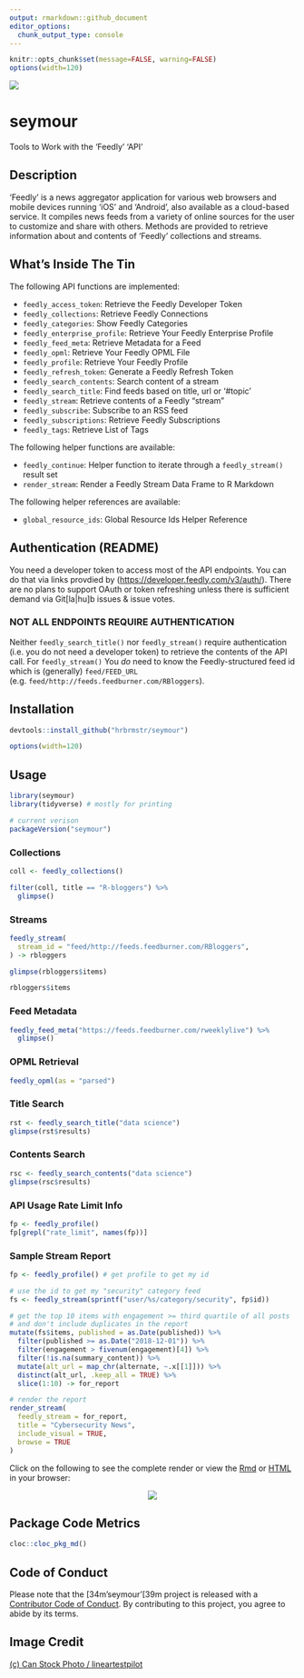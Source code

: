 ```yaml
---
output: rmarkdown::github_document
editor_options: 
  chunk_output_type: console
---
```

```r
knitr::opts_chunk$set(message=FALSE, warning=FALSE)
options(width=120)
```

![](man/figures/venus-fly-trap.jpg)

# seymour

Tools to Work with the 'Feedly' 'API'

## Description

'Feedly' is a news aggregator application for various web browsers and mobile devices running 'iOS' and 'Android', also available as a cloud-based service. It compiles news feeds from a variety of online sources for the user to customize and share with others. Methods are provided to retrieve information about and contents of 'Feedly' collections and streams.

## What's Inside The Tin

The following API functions are implemented:

- `feedly_access_token`:	Retrieve the Feedly Developer Token
- `feedly_collections`:	Retrieve Feedly Connections
- `feedly_categories`:  Show Feedly Categories
- `feedly_enterprise_profile`:	Retrieve Your Feedly Enterprise Profile
- `feedly_feed_meta`:	Retrieve Metadata for a Feed
- `feedly_opml`:	Retrieve Your Feedly OPML File
- `feedly_profile`:	Retrieve Your Feedly Profile
- `feedly_refresh_token`:	Generate a Feedly Refresh Token
- `feedly_search_contents`:	Search content of a stream
- `feedly_search_title`:	Find feeds based on title, url or '#topic'
- `feedly_stream`:	Retrieve contents of a Feedly "stream"
- `feedly_subscribe`:	Subscribe to an RSS feed
- `feedly_subscriptions`: Retrieve Feedly Subscriptions
- `feedly_tags`:	Retrieve List of Tags

The following helper functions are available:

- `feedly_continue`: Helper function to iterate through a `feedly_stream()` result set
- `render_stream`:  Render a Feedly Stream Data Frame to R Markdown

The following helper references are available:

- `global_resource_ids`:	Global Resource Ids Helper Reference

## Authentication (README)

You need a developer token to access most of the API endpoints. You can do that via links provdied by (<https://developer.feedly.com/v3/auth/>). There are no plans to support OAuth or token refreshing unless there is sufficient demand via Git[la|hu]b issues & issue votes.

### NOT ALL ENDPOINTS REQUIRE AUTHENTICATION

Neither `feedly_search_title()` nor `feedly_stream()` require authentication (i.e. you do not need a developer token) to retrieve the contents of the API call. For `feedly_stream()` You _do_ need to know the Feedly-structured feed id which is (generally) `feed/FEED_URL` (e.g. `feed/http://feeds.feedburner.com/RBloggers`).

## Installation

```r
devtools::install_github("hrbrmstr/seymour")
```

```r
options(width=120)
```

## Usage

```r
library(seymour)
library(tidyverse) # mostly for printing

# current verison
packageVersion("seymour")

```

### Collections

```r
coll <- feedly_collections()

filter(coll, title == "R-bloggers") %>% 
  glimpse()
```

### Streams

```r
feedly_stream(
  stream_id = "feed/http://feeds.feedburner.com/RBloggers",
) -> rbloggers

glimpse(rbloggers$items)

rbloggers$items
```

### Feed Metadata

```r
feedly_feed_meta("https://feeds.feedburner.com/rweeklylive") %>% 
  glimpse()
```

### OPML Retrieval

```r
feedly_opml(as = "parsed")
```

### Title Search

```r
rst <- feedly_search_title("data science")
glimpse(rst$results)
```

### Contents Search

```r
rsc <- feedly_search_contents("data science")
glimpse(rsc$results)
```

### API Usage Rate Limit Info

```r
fp <- feedly_profile()
fp[grepl("rate_limit", names(fp))]
```

### Sample Stream Report

```r
fp <- feedly_profile() # get profile to get my id

# use the id to get my "security" category feed
fs <- feedly_stream(sprintf("user/%s/category/security", fp$id))

# get the top 10 items with engagement >= third quartile of all posts
# and don't include duplicates in the report
mutate(fs$items, published = as.Date(published)) %>% 
  filter(published >= as.Date("2018-12-01")) %>%
  filter(engagement > fivenum(engagement)[4]) %>% 
  filter(!is.na(summary_content)) %>% 
  mutate(alt_url = map_chr(alternate, ~.x[[1]])) %>% 
  distinct(alt_url, .keep_all = TRUE) %>% 
  slice(1:10) -> for_report

# render the report
render_stream(
  feedly_stream = for_report, 
  title = "Cybersecurity News", 
  include_visual = TRUE,
  browse = TRUE
)
```

Click on the following to see the complete render or view the [Rmd](https://rud.is/seymour/sample-report.Rmd) or [HTML](https://rud.is/seymour/sample-report.html) in your browser:

<center><a href="sample-report.jpg"><img src="report-thumb.png"/></a></center>

## Package Code Metrics

```r
cloc::cloc_pkg_md()
```

## Code of Conduct
 
Please note that the [34m'seymour'[39m project is released with a [Contributor Code of Conduct](CODE_OF_CONDUCT.md). By contributing to this project, you agree to abide by its terms.

## Image Credit
<!-- HTML Credit Code for Can Stock Photo -->
<a href="https://www.canstockphoto.com">(c) Can Stock Photo / lineartestpilot</a>